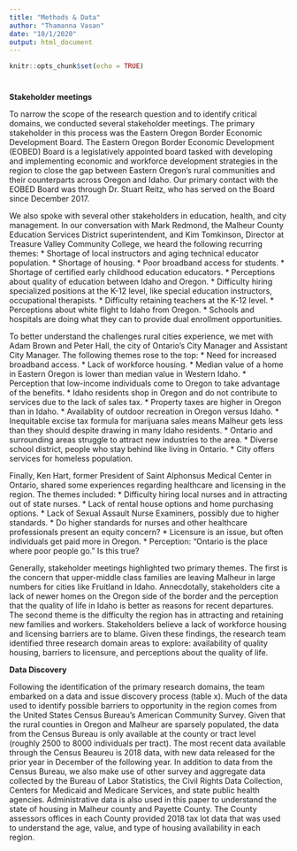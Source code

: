 ---
title: "Methods & Data"
author: "Thamanna Vasan"
date: "10/1/2020"
output: html_document
---

```{r setup, include=FALSE}
knitr::opts_chunk$set(echo = TRUE)
```
#
#
#
#

**Stakeholder meetings**


To narrow the scope of the research question and to identify critical domains, we conducted several stakeholder meetings. The primary stakeholder in this process was the Eastern Oregon Border Economic Development Board. The Eastern Oregon Border Economic Development (EOBED) Board is a legislatively appointed board tasked with developing and implementing economic and workforce development strategies in the region to close the gap between Eastern Oregon's rural communities and their counterparts across Oregon and Idaho. Our primary contact with the EOBED Board was through Dr. Stuart Reitz, who has served on the Board since December 2017. 

We also spoke with several other stakeholders in education, health, and city management. In our conversation with Mark Redmond, the Malheur County Education Services District superintendent, and Kim Tomkinson, Director at Treasure Valley Community College, we heard the following recurring themes:
*	Shortage of local instructors and aging technical educator population. 
*	Shortage of housing. 
*	Poor broadband access for students. 
*	Shortage of certified early childhood education educators. 
*	Perceptions about quality of education between Idaho and Oregon. 
*	Difficulty hiring specialized positions at the K-12 level, like special education instructors, occupational therapists.
*	Difficulty retaining teachers at the K-12 level. 
*	Perceptions about white flight to Idaho from Oregon. 
*	Schools and hospitals are doing what they can to provide dual enrollment opportunities.

To better understand the challenges rural cities experience, we met with Adam Brown and Peter Hall, the city of Ontario's City Manager and Assistant City Manager.  The following themes rose to the top:
*	Need for increased broadband access.
*	Lack of workforce housing. 
*	Median value of a home in Eastern Oregon is lower than median value in Western Idaho. 
*	Perception that low-income individuals come to Oregon to take advantage of the benefits. 
*	Idaho residents shop in Oregon and do not contribute to services due to the lack of sales tax. 
*	Property taxes are higher in Oregon than in Idaho. 
*	Availablity of outdoor recreation in Oregon versus Idaho. 
*	Inequitable excise tax formula for marijuana sales means Malheur gets less than they should despite drawing in many Idaho residents. 
*	Ontario and surrounding areas struggle to attract new industries to the area. 
*	Diverse school district, people who stay behind like living in Ontario. 
*	City offers services for homeless population. 

Finally, Ken Hart, former President of Saint Alphonsus Medical Center in Ontario, shared some experiences regarding healthcare and licensing in the region. The themes included:
*	Difficulty hiring local nurses and in attracting out of state nurses. 
*	Lack of rental house options and home purchasing options. 
*	Lack of Sexual Assault Nurse Examiners, possibly due to higher standards. 
*	Do higher standards for nurses and other healthcare professionals present an equity concern?
*	Licensure is an issue, but often individuals get paid more in Oregon. 
*	Perception: "Ontario is the place where poor people go." Is this true?

Generally, stakeholder meetings highlighted two primary themes. The first is the concern that upper-middle class families are leaving Malheur in large numbers for cities like Fruitland in Idaho. Annecdotally, stakeholders cite a lack of newer homes on the Oregon side of the border and the perception that the quality of life in Idaho is better as reasons for recent departures. The second theme is the difficulty the region has in attracting and retaining new families and workers. Stakeholders believe a lack of workforce housing and licensing barriers are to blame. Given these findings, the research team identified three research domain areas to explore: availability of quality housing, barriers to licensure, and perceptions about the quality of life.

**Data Discovery**


Following the identification of the primary research domains, the team embarked on a data and issue discovery process (table x). Much of the data used to identify possible barriers to opportunity in the region comes from the United States Census Bureau's American Community Survey. Given that the rural counties in Oregon and Malheur are sparsely populated, the data from the Census Bureau is only available at the county or tract level (roughly 2500 to 8000 individuals per tract). The most recent data available through the Census Beaureu is 2018 data, with new data released for the prior year in December of the following year. In addition to data from the Census Bureau, we also make use of other survey and aggregate data collected by the Bureau of Labor Statistics, the Civil Rights Data Collection, Centers for Medicaid and Medicare Services, and state public health agencies.
Administrative data is also used in this paper to understand the state of housing in Malheur county and Payette County. The County assessors offices in each County provided 2018 tax lot data that was used to understand the age, value, and type of housing availability in each region. 
